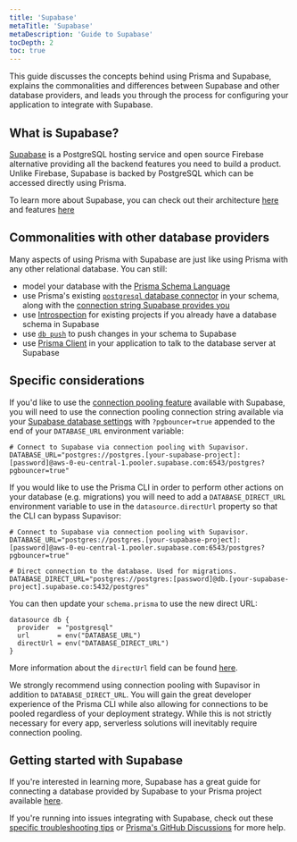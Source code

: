 ```yaml
---
title: 'Supabase'
metaTitle: 'Supabase'
metaDescription: 'Guide to Supabase'
tocDepth: 2
toc: true
---
```


<TopBlock>

This guide discusses the concepts behind using Prisma and Supabase, explains the commonalities and differences between Supabase and other database providers, and leads you through the process for configuring your application to integrate with Supabase.

</TopBlock>

## What is Supabase?

[Supabase](https://supabase.com/) is a PostgreSQL hosting service and open source Firebase alternative providing all the backend features you need to build a product. Unlike Firebase, Supabase is backed by PostgreSQL which can be accessed directly using Prisma.

To learn more about Supabase, you can check out their architecture [here](https://supabase.com/docs/guides/getting-started/architecture) and features [here](https://supabase.com/docs/guides/getting-started/features)

## Commonalities with other database providers

Many aspects of using Prisma with Supabase are just like using Prisma with any other relational database. You can still:

- model your database with the [Prisma Schema Language](/orm/prisma-schema)
- use Prisma's existing [`postgresql` database connector](/orm/overview/databases/postgresql) in your schema, along with the [connection string Supabase provides you](https://supabase.com/docs/guides/database/connecting-to-postgres#finding-your-connection-string)
- use [Introspection](/orm/prisma-schema/introspection) for existing projects if you already have a database schema in Supabase
- use [`db push`](/orm/prisma-migrate/workflows/prototyping-your-schema) to push changes in your schema to Supabase
- use [Prisma Client](/orm/prisma-client) in your application to talk to the database server at Supabase

## Specific considerations

If you'd like to use the [connection pooling feature](https://supabase.com/docs/guides/database/connecting-to-postgres#connection-pooler) available with Supabase, you will need to use the connection pooling connection string available via your [Supabase database settings](https://supabase.com/dashboard/project/_/settings/database) with `?pgbouncer=true` appended to the end of your `DATABASE_URL` environment variable:

```env file=.env
# Connect to Supabase via connection pooling with Supavisor.
DATABASE_URL="postgres://postgres.[your-supabase-project]:[password]@aws-0-eu-central-1.pooler.supabase.com:6543/postgres?pgbouncer=true"
```

If you would like to use the Prisma CLI in order to perform other actions on your database (e.g. migrations) you will need to add a `DATABASE_DIRECT_URL` environment variable to use in the `datasource.directUrl` property so that the CLI can bypass Supavisor:

```env file=.env highlight=4-5;add
# Connect to Supabase via connection pooling with Supavisor.
DATABASE_URL="postgres://postgres.[your-supabase-project]:[password]@aws-0-eu-central-1.pooler.supabase.com:6543/postgres?pgbouncer=true"

# Direct connection to the database. Used for migrations.
DATABASE_DIRECT_URL="postgres://postgres:[password]@db.[your-supabase-project].supabase.co:5432/postgres"
```

You can then update your `schema.prisma` to use the new direct URL:

```prisma file=schema.prisma highlight=4;add
datasource db {
  provider  = "postgresql"
  url       = env("DATABASE_URL")
  directUrl = env("DATABASE_DIRECT_URL")
}
```

More information about the `directUrl` field can be found [here](/orm/reference/prisma-schema-reference#fields).

<Admonition type="info">

We strongly recommend using connection pooling with Supavisor in addition to `DATABASE_DIRECT_URL`. You will gain the great developer experience of the Prisma CLI while also allowing for connections to be pooled regardless of your deployment strategy. While this is not strictly necessary for every app, serverless solutions will inevitably require connection pooling.

</Admonition>

## Getting started with Supabase

If you're interested in learning more, Supabase has a great guide for connecting a database provided by Supabase to your Prisma project available [here](https://supabase.com/docs/guides/integrations/prisma).

If you're running into issues integrating with Supabase, check out these [specific troubleshooting tips](https://supabase.com/docs/guides/integrations/prisma#troubleshooting) or [Prisma's GitHub Discussions](https://github.com/prisma/prisma/discussions) for more help.
